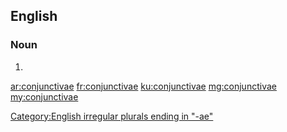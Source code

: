 {{also|conjunctivæ}}
==English==

===Noun===
{{head|en}}

# {{en-irregular plural of|conjunctiva}}

[[Category:English irregular plurals ending in "-ae"]]

[[ar:conjunctivae]]
[[fr:conjunctivae]]
[[ku:conjunctivae]]
[[mg:conjunctivae]]
[[my:conjunctivae]]